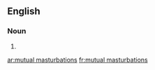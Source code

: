 ==English==

===Noun===
{{head|en|plural}}

# {{plural of|mutual masturbation|lang=en|nocat=1}}

[[ar:mutual masturbations]]
[[fr:mutual masturbations]]